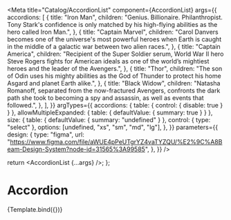 
<Meta
  title="Catalog/AccordionList"
  component={AccordionList}
  args={{
    accordions: [
      {
        title: "Iron Man",
        children:
          "Genius. Billionaire. Philanthropist. Tony Stark's confidence is only matched by his high-flying abilities as the hero called Iron Man.",
      },
      {
        title: "Captain Marvel",
        children:
          "Carol Danvers becomes one of the universe's most powerful heroes when Earth is caught in the middle of a galactic war between two alien races.",
      },
      {
        title: "Captain America",
        children:
          "Recipient of the Super Soldier serum, World War II hero Steve Rogers fights for American ideals as one of the world’s mightiest heroes and the leader of the Avengers.",
      },
      {
        title: "Thor",
        children:
          "The son of Odin uses his mighty abilities as the God of Thunder to protect his home Asgard and planet Earth alike.",
      },
      {
        title: "Black Widow",
        children:
          "Natasha Romanoff, separated from the now-fractured Avengers, confronts the dark path she took to becoming a spy and assassin, as well as events that followed.",
      },
    ],
  }}
  argTypes={{
    accordions: { table: { control: { disable: true } } },
    allowMultipleExpanded: { table: { defaultValue: { summary: true } } },
    size: {
      table: { defaultValue: { summary: "undefined" } },
      control: { type: "select" },
      options: [undefined, "xs", "sm", "md", "lg"],
    },
  }}
  parameters={{
    design: {
      type: "figma",
      url: "https://www.figma.com/file/aWUE4pPeUTgrYZ4vaTYZQU/%E2%9C%A8Beam-Design-System?node-id=31565%3A99585",
    },
  }}
/>

  return <AccordionList {...args} />;
};

# Accordion

<Canvas>
  <Story name="AccordionList">{Template.bind({})}</Story>
</Canvas>

<ArgsTable story="AccordionList" />
